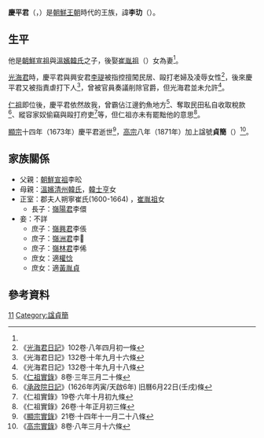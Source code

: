 '''慶平君'''（{{lang|ko|'''경평군'''}}，{{bd|1600年|2月14日（宣祖三十三年六月十八）<ref name="mu">[http://cafe454.daum.net/_c21_/bbs_search_read?grpid=1BqIR&fldid=9LEr&datanum=12&openArticle=true&docid=1BqIR9LEr1220071018174643 王子慶平君墓表]</ref>|1674年|1月4日（顯宗十四年十一月二十八）|catIdx=R慶平君}}）是[[朝鮮王朝|朝鮮王朝]]時代的王族，諱'''李玏'''（{{lang|ko|'''이륵'''}}）。

==生平==
他是[[朝鮮宣祖|朝鮮宣祖]]與[[溫嬪韓氏|溫嬪韓氏]]之子，後娶[[崔胤祖|崔胤祖]]（{{lang-ko|최윤조}}）女為妻<ref name="mu"/>。

[[光海君|光海君]]時，慶平君與興安君[[李瑅|李瑅]]被指控擅闖民居、毆打老婦及凌辱女性<ref>《[[朝鮮王朝實錄|光海君日記]]》102卷·八年四月初一條</ref>，後來慶平君又被指責虐打下人<ref>《光海君日記》132卷·十年九月十六條</ref>，曾被官員奏議削除官爵，但光海君並未允許<ref>《光海君日記》132卷·十年九月十八條</ref>。

[[朝鮮仁祖|仁祖]]即位後，慶平君依然故我，曾霸佔江邊釣魚地方<ref>《[[朝鮮王朝實錄|仁祖實錄]]》8卷·三年三月二十條</ref>、奪取民田私自收取稅款<ref>《[[承政院日記|承政院日記]]》(1626年丙寅/天啟6年) 旧曆6月22日(壬戌)條</ref>、縱容家奴偷竊與毆打府吏<ref>《仁祖實錄》19卷·六年十月初九條</ref>等，但仁祖亦未有罷黜他的意思<ref>《仁祖實錄》26卷·十年正月初三條</ref>。

[[朝鮮顯宗|顯宗]]十四年（1673年）慶平君逝世<ref>《[[朝鮮王朝實錄|顯宗實錄]]》21卷·十四年十一月二十八條</ref>，[[朝鮮高宗|高宗]]八年（1871年）加上諡號'''貞簡'''（{{lang-ko|'''정간'''}}）<ref>《[[朝鮮王朝實錄|高宗實錄]]》8卷·八年三月十六條</ref>。

==家族關係==
*父親：[[朝鮮宣祖|朝鮮宣祖]]李昖
*母親：[[溫嬪韓氏|溫嬪清州韓氏]]，[[韓士亨|韓士亨]]女
*正室：郡夫人朔寧崔氏(1600-1664) ，[[崔胤祖|崔胤祖]]女
**長子：[[嶺陽君|嶺陽君]]李儇
*妾：不詳
**庶子：[[嶺興君|嶺興君]]李倀
**庶子：[[嶺洲君|嶺洲君]]李𠐌
**庶子：[[嶺林君|嶺林君]]李俙
**庶女：適[[權惗|權惗]]
**庶女：適[[黃胤貞|黃胤貞]]

==參考資料==
{{reflist}}

[[Category:朝鮮宣祖王子|11]]
[[Category:諡貞簡|Category:諡貞簡]]